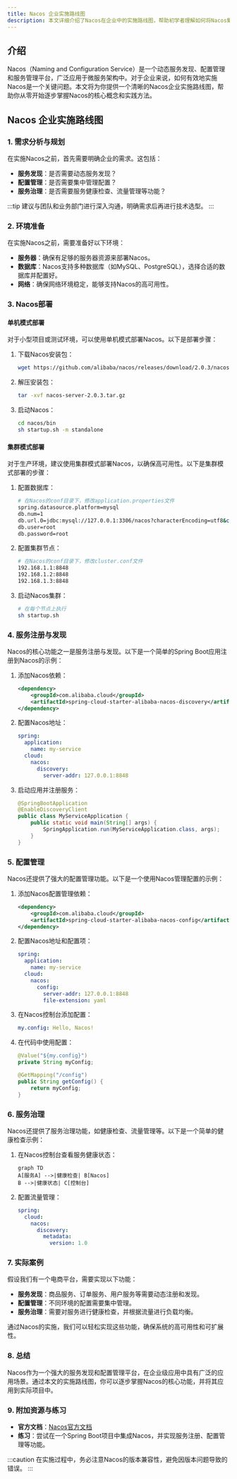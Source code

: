 ```yaml
---
title: Nacos 企业实施路线图
description: 本文详细介绍了Nacos在企业中的实施路线图，帮助初学者理解如何将Nacos集成到企业级应用中，并提供实际案例和代码示例。
---
```


## 介绍

Nacos（Naming and Configuration Service）是一个动态服务发现、配置管理和服务管理平台，广泛应用于微服务架构中。对于企业来说，如何有效地实施Nacos是一个关键问题。本文将为你提供一个清晰的Nacos企业实施路线图，帮助你从零开始逐步掌握Nacos的核心概念和实践方法。

## Nacos 企业实施路线图

### 1. 需求分析与规划

在实施Nacos之前，首先需要明确企业的需求。这包括：

- **服务发现**：是否需要动态服务发现？
- **配置管理**：是否需要集中管理配置？
- **服务治理**：是否需要服务健康检查、流量管理等功能？

:::tip
建议与团队和业务部门进行深入沟通，明确需求后再进行技术选型。
:::

### 2. 环境准备

在实施Nacos之前，需要准备好以下环境：

- **服务器**：确保有足够的服务器资源来部署Nacos。
- **数据库**：Nacos支持多种数据库（如MySQL、PostgreSQL），选择合适的数据库并配置好。
- **网络**：确保网络环境稳定，能够支持Nacos的高可用性。

### 3. Nacos部署

#### 单机模式部署

对于小型项目或测试环境，可以使用单机模式部署Nacos。以下是部署步骤：

1. 下载Nacos安装包：
   ```bash
   wget https://github.com/alibaba/nacos/releases/download/2.0.3/nacos-server-2.0.3.tar.gz
   ```
2. 解压安装包：
   ```bash
   tar -xvf nacos-server-2.0.3.tar.gz
   ```
3. 启动Nacos：
   ```bash
   cd nacos/bin
   sh startup.sh -m standalone
   ```

#### 集群模式部署

对于生产环境，建议使用集群模式部署Nacos，以确保高可用性。以下是集群模式部署的步骤：

1. 配置数据库：
   ```bash
   # 在Nacos的conf目录下，修改application.properties文件
   spring.datasource.platform=mysql
   db.num=1
   db.url.0=jdbc:mysql://127.0.0.1:3306/nacos?characterEncoding=utf8&connectTimeout=1000&socketTimeout=3000&autoReconnect=true
   db.user=root
   db.password=root
   ```
2. 配置集群节点：
   ```bash
   # 在Nacos的conf目录下，修改cluster.conf文件
   192.168.1.1:8848
   192.168.1.2:8848
   192.168.1.3:8848
   ```
3. 启动Nacos集群：
   ```bash
   # 在每个节点上执行
   sh startup.sh
   ```

### 4. 服务注册与发现

Nacos的核心功能之一是服务注册与发现。以下是一个简单的Spring Boot应用注册到Nacos的示例：

1. 添加Nacos依赖：
   ```xml
   <dependency>
       <groupId>com.alibaba.cloud</groupId>
       <artifactId>spring-cloud-starter-alibaba-nacos-discovery</artifactId>
   </dependency>
   ```
2. 配置Nacos地址：
   ```yaml
   spring:
     application:
       name: my-service
     cloud:
       nacos:
         discovery:
           server-addr: 127.0.0.1:8848
   ```
3. 启动应用并注册服务：
   ```java
   @SpringBootApplication
   @EnableDiscoveryClient
   public class MyServiceApplication {
       public static void main(String[] args) {
           SpringApplication.run(MyServiceApplication.class, args);
       }
   }
   ```

### 5. 配置管理

Nacos还提供了强大的配置管理功能。以下是一个使用Nacos管理配置的示例：

1. 添加Nacos配置管理依赖：
   ```xml
   <dependency>
       <groupId>com.alibaba.cloud</groupId>
       <artifactId>spring-cloud-starter-alibaba-nacos-config</artifactId>
   </dependency>
   ```
2. 配置Nacos地址和配置项：
   ```yaml
   spring:
     application:
       name: my-service
     cloud:
       nacos:
         config:
           server-addr: 127.0.0.1:8848
           file-extension: yaml
   ```
3. 在Nacos控制台添加配置：
   ```yaml
   my.config: Hello, Nacos!
   ```
4. 在代码中使用配置：
   ```java
   @Value("${my.config}")
   private String myConfig;

   @GetMapping("/config")
   public String getConfig() {
       return myConfig;
   }
   ```

### 6. 服务治理

Nacos还提供了服务治理功能，如健康检查、流量管理等。以下是一个简单的健康检查示例：

1. 在Nacos控制台查看服务健康状态：
   ```mermaid
   graph TD
   A[服务A] -->|健康检查| B[Nacos]
   B -->|健康状态| C[控制台]
   ```
2. 配置流量管理：
   ```yaml
   spring:
     cloud:
       nacos:
         discovery:
           metadata:
             version: 1.0
   ```

### 7. 实际案例

假设我们有一个电商平台，需要实现以下功能：

- **服务发现**：商品服务、订单服务、用户服务等需要动态注册和发现。
- **配置管理**：不同环境的配置需要集中管理。
- **服务治理**：需要对服务进行健康检查，并根据流量进行负载均衡。

通过Nacos的实施，我们可以轻松实现这些功能，确保系统的高可用性和可扩展性。

### 8. 总结

Nacos作为一个强大的服务发现和配置管理平台，在企业级应用中具有广泛的应用场景。通过本文的实施路线图，你可以逐步掌握Nacos的核心功能，并将其应用到实际项目中。

### 9. 附加资源与练习

- **官方文档**：[Nacos官方文档](https://nacos.io/zh-cn/docs/what-is-nacos.html)
- **练习**：尝试在一个Spring Boot项目中集成Nacos，并实现服务注册、配置管理等功能。

:::caution
在实施过程中，务必注意Nacos的版本兼容性，避免因版本问题导致的错误。
:::
